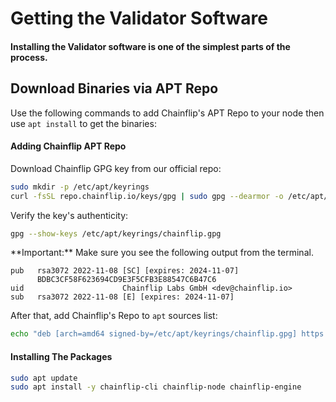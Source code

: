 
# Getting the Validator Software

#### Installing the Validator software is one of the simplest parts of the process.

## Download Binaries via APT Repo

Use the following commands to add Chainflip's APT Repo to your node then use `apt install` to get the binaries:

#### Adding Chainflip APT Repo

Download Chainflip GPG key from our official repo:

```bash copy
sudo mkdir -p /etc/apt/keyrings
curl -fsSL repo.chainflip.io/keys/gpg | sudo gpg --dearmor -o /etc/apt/keyrings/chainflip.gpg
```

Verify the key's authenticity:

```bash copy
gpg --show-keys /etc/apt/keyrings/chainflip.gpg
```

<Callout type="warning">
  **Important:** Make sure you see the following output from the terminal.
</Callout>

```
pub   rsa3072 2022-11-08 [SC] [expires: 2024-11-07]
      BDBC3CF58F623694CD9E3F5CFB3E88547C6B47C6
uid                      Chainflip Labs GmbH <dev@chainflip.io>
sub   rsa3072 2022-11-08 [E] [expires: 2024-11-07]
```

After that, add Chainflip's Repo to `apt` sources list:

```bash copy
echo "deb [arch=amd64 signed-by=/etc/apt/keyrings/chainflip.gpg] https://repo.chainflip.io/perseverance/$(lsb_release -c -s) $(lsb_release -c -s) main" | sudo tee /etc/apt/sources.list.d/chainflip.list
```

#### Installing The Packages

```bash copy
sudo apt update
sudo apt install -y chainflip-cli chainflip-node chainflip-engine
```
